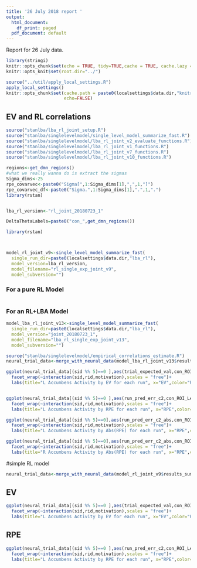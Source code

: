 ```yaml
---
title: '26 July 2018 report '
output:
  html_document:
    df_print: paged
  pdf_document: default
---
```


Report for 26 July data.


```r
library(stringi)
knitr::opts_chunk$set(echo = TRUE, tidy=TRUE,cache = TRUE, cache.lazy = FALSE)
knitr::opts_knit$set(root.dir="../")

```

```r

source("../util/apply_local_settings.R")
apply_local_settings()
knitr::opts_chunk$set(cache.path = paste0(localsettings$data.dir,"knitrcache"),
                      echo=FALSE)


```


## EV and RL correlations 


```r
source("stanlba/lba_rl_joint_setup.R")
source("stanlba/singlelevelmodel/single_level_model_summarize_fast.R")
source("stanlba/singlelevelmodel/lba_rl_joint_v2_evaluate_functions.R")
source("stanlba/singlelevelmodel/lba_rl_joint_v1_functions.R")
source("stanlba/singlelevelmodel/lba_rl_joint_v7_functions.R")
source("stanlba/singlelevelmodel/lba_rl_joint_v10_functions.R")

regions<-get_dmn_regions()
#what we really wanna do is extract the sigmas
Sigma_dims<-25
rpe_covarvec<-paste0("Sigma[",1:Sigma_dims[1],",",1,"]")
rpe_covarvec_df<-paste0("Sigma.",1:Sigma_dims[1],".",1,".")
library(rstan)


lba_rl_version<-"rl_joint_20180723_1"

DeltaThetaLabels=paste0("con_",get_dmn_regions())

library(rstan)



model_rl_joint_v9<-single_level_model_summarize_fast(
  single_run_dir=paste0(localsettings$data.dir,"lba_rl"),
  model_version=lba_rl_version,
  model_filename="rl_single_exp_joint_v9",
  model_subversion="")

```


### For a pure RL Model

```r

```

### For an RL+LBA Model

```r

model_lba_rl_joint_v13<-single_level_model_summarize_fast(
  single_run_dir=paste0(localsettings$data.dir,"lba_rl"),
  model_version="joint_20180723_1",
  model_filename="lba_rl_single_exp_joint_v13",
  model_subversion="")

source("stanlba/singlelevelmodel/empirical_correlations_estimate.R")
neural_trial_data<-merge_with_neural_data(model_lba_rl_joint_v13$results_summary_dt)
```

```r

ggplot(neural_trial_data[(sid %% 5)==0 ],aes(trial_expected_val,con_ROI_Left.Accumbens.area,color=as.factor(presentation_n)))+geom_point()+
  facet_wrap(~interaction(sid,rid,motivation),scales = "free")+
  labs(title="L Accumbens Activity by EV for each run", x="EV",color="Presentation Number")


ggplot(neural_trial_data[(sid %% 5)==0 ],aes(run_pred_err_c2,con_ROI_Left.Accumbens.area,color=as.factor(presentation_n)))+geom_point()+
  facet_wrap(~interaction(sid,rid,motivation),scales = "free")+
  labs(title="L Accumbens Activity by RPE for each run", x="RPE",color="Presentation Number")

```

```r

ggplot(neural_trial_data[(sid %% 5)==0],aes(run_pred_err_c2_abs,con_ROI_Left.Accumbens.area,color=as.factor(presentation_n)))+geom_point()+
  facet_wrap(~interaction(sid,rid,motivation),scales = "free")+
  labs(title="L Accumbens Activity by Abs(RPE) for each run", x="RPE",color="Presentation Number")

ggplot(neural_trial_data[(sid %% 5)==0],aes(run_pred_err_c2_abs,con_ROI_Right.Accumbens.area,color=as.factor(presentation_n)))+geom_point()+
  facet_wrap(~interaction(sid,rid,motivation),scales = "free")+
  labs(title="R Accumbens Activity by Abs(RPE) for each run", x="RPE",color="Presentation Number")

```

#simple RL model

```r
neural_trial_data<-merge_with_neural_data(model_rl_joint_v9$results_summary_dt)

```

## EV


```r

ggplot(neural_trial_data[(sid %% 5)==0 ],aes(trial_expected_val,con_ROI_Left.Accumbens.area,color=as.factor(presentation_n)))+geom_point()+
  facet_wrap(~interaction(sid,rid,motivation),scales = "free")+
  labs(title="L Accumbens Activity by EV for each run", x="EV",color="Presentation Number")
```

## RPE

```r
ggplot(neural_trial_data[(sid %% 5)==0 ],aes(run_pred_err_c2,con_ROI_Left.Accumbens.area,color=as.factor(presentation_n)))+geom_point()+
  facet_wrap(~interaction(sid,rid,motivation),scales = "free")+
  labs(title="L Accumbens Activity by RPE for each run", x="RPE",color="Presentation Number")
```



